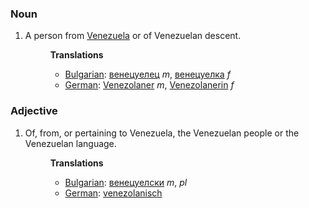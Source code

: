 ===Noun===
#A person from [[Venezuela]] or of Venezuelan descent.
#:'''Translations'''
#:*[[Bulgarian]]: [[венецуелец]] ''m'', [[венецуелка]] ''f''
#:*[[German]]: [[Venezolaner]] ''m'', [[Venezolanerin]] ''f''

===Adjective===
#Of, from, or pertaining to Venezuela, the Venezuelan people or the Venezuelan language.
#:'''Translations'''
#:*[[Bulgarian]]: [[венецуелски]] ''m'', ''pl''
#:*[[German]]: [[venezolanisch]]